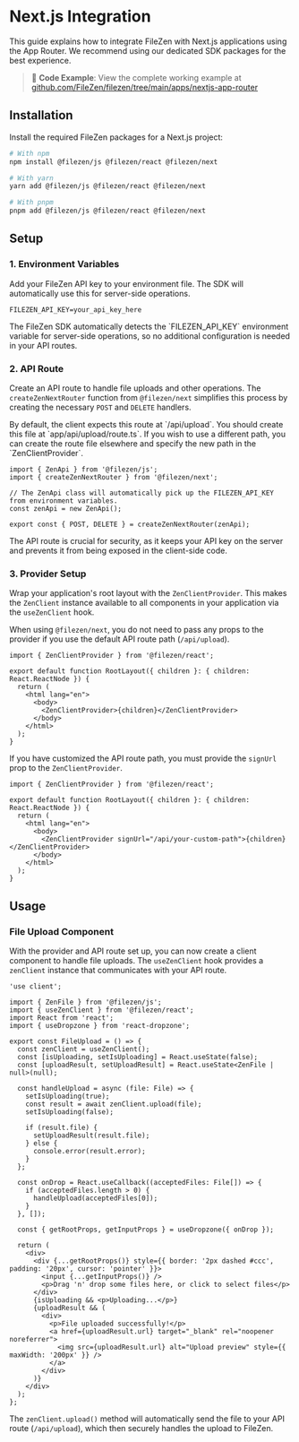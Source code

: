 
# Next.js Integration

This guide explains how to integrate FileZen with Next.js applications using the App Router. We recommend using our dedicated SDK packages for the best experience.

> 📁 **Code Example**: View the complete working example at [github.com/FileZen/filezen/tree/main/apps/nextjs-app-router](https://github.com/FileZen/filezen/tree/main/apps/nextjs-app-router)

## Installation

Install the required FileZen packages for a Next.js project:

```bash filename="Terminal"
# With npm
npm install @filezen/js @filezen/react @filezen/next

# With yarn
yarn add @filezen/js @filezen/react @filezen/next

# With pnpm
pnpm add @filezen/js @filezen/react @filezen/next
```

## Setup

### 1. Environment Variables

Add your FileZen API key to your environment file. The SDK will automatically use this for server-side operations.

```env filename=".env.local"
FILEZEN_API_KEY=your_api_key_here
```

<Callout>
  The FileZen SDK automatically detects the `FILEZEN_API_KEY` environment variable for server-side operations, so no additional configuration is needed in your API routes.
</Callout>

### 2. API Route

Create an API route to handle file uploads and other operations. The `createZenNextRouter` function from `@filezen/next` simplifies this process by creating the necessary `POST` and `DELETE` handlers.

<Callout>
  By default, the client expects this route at `/api/upload`. You should create this file at `app/api/upload/route.ts`. If you wish to use a different path, you can create the route file elsewhere and specify the new path in the `ZenClientProvider`.
</Callout>

```tsx filename="app/api/upload/route.ts"
import { ZenApi } from '@filezen/js';
import { createZenNextRouter } from '@filezen/next';

// The ZenApi class will automatically pick up the FILEZEN_API_KEY from environment variables.
const zenApi = new ZenApi();

export const { POST, DELETE } = createZenNextRouter(zenApi);
```

<Callout>
  The API route is crucial for security, as it keeps your API key on the server and prevents it from being exposed in the client-side code.
</Callout>

### 3. Provider Setup

Wrap your application's root layout with the `ZenClientProvider`. This makes the `ZenClient` instance available to all components in your application via the `useZenClient` hook.

When using `@filezen/next`, you do not need to pass any props to the provider if you use the default API route path (`/api/upload`).

```tsx filename="app/layout.tsx"
import { ZenClientProvider } from '@filezen/react';

export default function RootLayout({ children }: { children: React.ReactNode }) {
  return (
    <html lang="en">
      <body>
        <ZenClientProvider>{children}</ZenClientProvider>
      </body>
    </html>
  );
}
```

If you have customized the API route path, you must provide the `signUrl` prop to the `ZenClientProvider`.

```tsx filename="app/layout.tsx"
import { ZenClientProvider } from '@filezen/react';

export default function RootLayout({ children }: { children: React.ReactNode }) {
  return (
    <html lang="en">
      <body>
        <ZenClientProvider signUrl="/api/your-custom-path">{children}</ZenClientProvider>
      </body>
    </html>
  );
}
```

## Usage

### File Upload Component

With the provider and API route set up, you can now create a client component to handle file uploads. The `useZenClient` hook provides a `zenClient` instance that communicates with your API route.

```tsx filename="components/FileUpload.tsx"
'use client';

import { ZenFile } from '@filezen/js';
import { useZenClient } from '@filezen/react';
import React from 'react';
import { useDropzone } from 'react-dropzone';

export const FileUpload = () => {
  const zenClient = useZenClient();
  const [isUploading, setIsUploading] = React.useState(false);
  const [uploadResult, setUploadResult] = React.useState<ZenFile | null>(null);

  const handleUpload = async (file: File) => {
    setIsUploading(true);
    const result = await zenClient.upload(file);
    setIsUploading(false);

    if (result.file) {
      setUploadResult(result.file);
    } else {
      console.error(result.error);
    }
  };

  const onDrop = React.useCallback((acceptedFiles: File[]) => {
    if (acceptedFiles.length > 0) {
      handleUpload(acceptedFiles[0]);
    }
  }, []);

  const { getRootProps, getInputProps } = useDropzone({ onDrop });

  return (
    <div>
      <div {...getRootProps()} style={{ border: '2px dashed #ccc', padding: '20px', cursor: 'pointer' }}>
        <input {...getInputProps()} />
        <p>Drag 'n' drop some files here, or click to select files</p>
      </div>
      {isUploading && <p>Uploading...</p>}
      {uploadResult && (
        <div>
          <p>File uploaded successfully!</p>
          <a href={uploadResult.url} target="_blank" rel="noopener noreferrer">
            <img src={uploadResult.url} alt="Upload preview" style={{ maxWidth: '200px' }} />
          </a>
        </div>
      )}
    </div>
  );
};
```
The `zenClient.upload()` method will automatically send the file to your API route (`/api/upload`), which then securely handles the upload to FileZen.











 